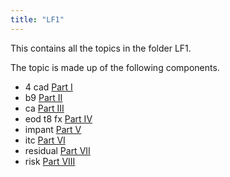 ```yaml
---
title: "LF1"
---
```


This contains all the topics in the folder LF1.

The topic is made up of the following components. 

* 4 cad [Part I](topic_i.html)
* b9 [Part II](topic_ii.html)
* ca [Part III](topic_iii.html)
* eod t8 fx [Part IV](topic_iv.html)
* impant [Part V](topic_v.html)
* itc [Part VI](topic_vi.html)
* residual [Part VII](topic_vii.html)
* risk [Part VIII](topic_viii.html)
